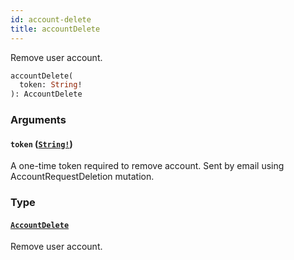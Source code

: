 ```yaml
---
id: account-delete
title: accountDelete
---
```


Remove user account.

```graphql
accountDelete(
  token: String!
): AccountDelete

```

### Arguments

#### `token` ([`String!`](/docs/developer/api-reference/scalars/string))

A one-time token required to remove account. Sent by email using AccountRequestDeletion mutation.

### Type

#### [`AccountDelete`](/docs/developer/api-reference/objects/account-delete)

Remove user account.
